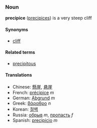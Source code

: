 ===Noun===
'''precipice''' ([[precipices]]) is a very steep cliff

====Synonyms====
*[[cliff]]

====Related terms====
*[[precipitous]]

====Translations====
*Chinese: [[懸崖]], [[悬崖]]
*French: [[précipice]] ''m''
*German: [[Abgrund]] ''m''
*Greek: [[βάραθρο]] ''n''
*Korean: [[절벽]]
*Russia: [[обрыв]] ''m'', [[пропасть]] ''f''
*Spanish: [[precipicio]] ''m''